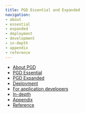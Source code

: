 ```yaml
---
title: PGD Essential and Expanded
navigation:
- about
- essential
- expanded
- deployment
- development
- in-depth
- appendix
- reference
---
```


* [About PGD](about)
* [PGD Essential](essential)
* [PGD Expanded](expanded)
* [Deployment](deployment)
* [For application developers](for-app-devs)
* [In-depth](in-depth)
* [Appendix](appendix)
* [Reference](reference)




